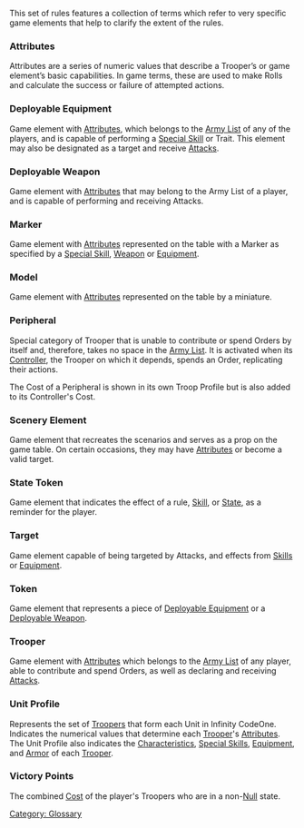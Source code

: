 {{section-glossary}}


This set of rules features a collection of terms which refer to very specific game elements that help to clarify the extent of the rules.

=== Attributes ===
Attributes are a series of numeric values that describe a Trooper’s or game element’s basic capabilities. In game terms, these are used to make Rolls and calculate the success or failure of attempted actions.

=== Deployable Equipment ===
Game element with [[Attributes]], which belongs to the [[Army List]] of any of the players, and is capable of performing a [[Special Skill]] or Trait. This element may also be designated as a target and receive [[Attacks]].

=== Deployable Weapon === 
Game element with [[Attributes]] that may belong to the Army List of a player, and is capable of performing and receiving Attacks.

=== Marker ===
Game element with [[Attributes]] represented on the table with a Marker as specified by a [[Special Skill]], [[Weapon]] or [[Equipment]]. 

=== Model ===
Game element with [[Attributes]] represented on the table by a miniature.

=== Peripheral ===
Special category of Trooper that is unable to contribute or spend Orders by itself and, therefore, takes no space in the [[Army List]]. It is activated when its [[Controller]], the Trooper on which it depends, spends an Order, replicating their actions. 

The Cost of a Peripheral is shown in its own Troop Profile but is also added to its Controller's Cost. 

=== Scenery Element ===
Game element that recreates the scenarios and serves as a prop on the game table. On certain occasions, they may have [[Attributes]] or become a valid target.

=== State Token === 
Game element that indicates the effect of a rule, [[Skill]], or [[State]], as a reminder for the player.

=== Target === 
Game element capable of being targeted by Attacks, and effects from [[Skills]] or [[Equipment]]. 

=== Token === 
Game element that represents a piece of [[#Deployable_Equipment | Deployable Equipment]] or a [[#Deployable_Weapon | Deployable Weapon]]. 

=== Trooper === 
Game element with [[Attributes]] which belongs to the [[Army List]] of any player, able to contribute and spend Orders, as well as declaring and receiving [[Attacks]].

=== Unit Profile === 
Represents the set of [[#Trooper|Troopers]] that form each Unit in Infinity CodeOne. Indicates the numerical values that determine each [[#Trooper|Trooper]]'s [[Attributes]]. The Unit Profile also indicates the [[Characteristics]], [[Special Skills]], [[Equipment]], and [[Armor]] of each [[#Trooper|Trooper]].

=== Victory Points === 
The combined [[Cost]] of the player's Troopers who are in a non-[[Null]] state. 


{{section-glossary}}




[[Category: Glossary]]